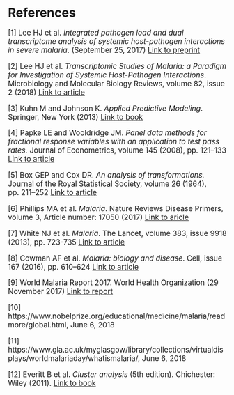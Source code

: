 # References
<big>
[1] Lee HJ et al. _Integrated pathogen load and dual transcriptome analysis of systemic host-pathogen interactions in severe malaria_. (September 25, 2017) [Link to preprint](https://www.biorxiv.org/content/early/2017/09/25/193631)

[2] Lee HJ et al. _Transcriptomic Studies of Malaria: a Paradigm for Investigation of Systemic Host-Pathogen Interactions_. Microbiology and Molecular Biology Reviews, volume 82, issue 2 (2018)
[Link to article](http://mmbr.asm.org/content/82/2/e00071-17.abstract)

[3] Kuhn M and Johnson K. _Applied Predictive Modeling_. Springer, New York (2013) [Link to book](https://link.springer.com/book/10.1007%2F978-1-4614-6849-3)

[4] Papke LE and Wooldridge JM. _Panel data methods for fractional response variables with an application to test pass rates._ Journal of Econometrics, volume 145 (2008), pp. 121–133 [Link to article](http://people.stern.nyu.edu/wgreene/Econometrics/Papke-Wooldridge-FractionalResponse.pdf)

[5] Box GEP and Cox DR. _An analysis of transformations._ Journal of the Royal Statistical Society, volume 26 (1964), pp. 211–252 [Link to article](https://pdfs.semanticscholar.org/6e82/0cf11712b9041bb625634612a535476f0960.pdf)

[6] Phillips MA et al. _Malaria_. Nature Reviews Disease Primers, volume 3, Article number: 17050 (2017) [Link to aricle](https://www.nature.com/articles/nrdp201750)

[7] White NJ et al. _Malaria_. The Lancet, volume 383, issue 9918 (2013), pp. 723-735 [Link to article](https://www.sciencedirect.com/science/article/pii/S0140673613600240?via%3Dihub)

[8] Cowman AF et al. _Malaria: biology and disease_. Cell, issue 167 (2016), pp. 610–624 [Link to article](https://www.sciencedirect.com/science/article/pii/S009286741631008X?via%3Dihub)

[9] World Malaria Report 2017. World Health Organization (29 November 2017) [Link to report](http://www.who.int/malaria/publications/world-malaria-report-2017/en/)

[10] https://www.nobelprize.org/educational/medicine/malaria/readmore/global.html, June 6, 2018 

[11] https://www.gla.ac.uk/myglasgow/library/collections/virtualdisplays/worldmalariaday/whatismalaria/, June 6, 2018

[12] Everitt B et al. _Cluster analysis_ (5th edition). Chichester: Wiley (2011). [Link to book](https://pdfs.semanticscholar.org/b05a/ca28ced3751d6302d8ce7396f80c90d612fd.pdf)
</big>
